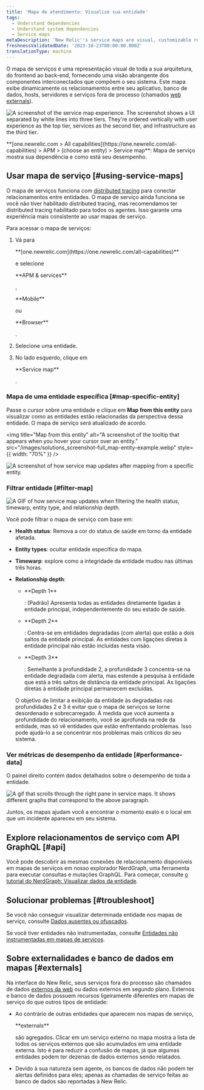 ```yaml
---
title: 'Mapa de atendimento: Visualize sua entidade'
tags:
  - Understand dependencies
  - Understand system dependencies
  - Service maps
metaDescription: 'New Relic''s service maps are visual, customizable representations of your application architecture.'
freshnessValidatedDate: '2023-10-23T00:00:00.000Z'
translationType: machine
---
```


O mapa de serviços é uma representação visual de toda a sua arquitetura, do frontend ao back-end, fornecendo uma visão abrangente dos componentes interconectados que compõem o seu sistema. Este mapa exibe dinamicamente os relacionamentos entre seu aplicativo, banco de dados, hosts, servidores e serviços fora de processo (chamados [web externals](#externals)).

<img
  title="Service map experience"
  alt="A screenshot of the service map experience. The screenshot shows a UI separated by white lines into three tiers. They're ordered vertically with user experience as the top tier, services as the second tier, and infrastructure as the third tier."
  src="/images/Solutions_screenshot-full_service-map.webp"
/>

<figcaption>
  <DNT>**[one.newrelic.com > All capabilities](https://one.newrelic.com/all-capabilities) > APM > (choose an entity) > Service map**</DNT>: Mapa de serviço mostra sua dependência e como está seu desempenho.
</figcaption>

## Usar mapa de serviço [#using-service-maps]

O mapa de serviços funciona com [distributed tracing](/docs/apm/distributed-tracing/getting-started/introduction-distributed-tracing) para conectar relacionamentos entre entidades. O mapa de serviço ainda funciona se você não tiver habilitado distributed tracing, mas recomendamos ter distributed tracing habilitado para todos os agentes. Isso garante uma experiência mais consistente ao usar mapas de serviço.

Para acessar o mapa de serviços:

1. Vá para

   <DNT>
     **[one.newrelic.com](https://one.newrelic.com/all-capabilities)**
   </DNT>

   e selecione

   <DNT>
     **APM & services**
   </DNT>

   ,

   <DNT>
     **Mobile**
   </DNT>

   ou

   <DNT>
     **Browser**
   </DNT>

   .

2. Selecione uma entidade.

3. No lado esquerdo, clique em

   <DNT>
     **Service map**
   </DNT>

   .

### Mapa de uma entidade específica [#map-specific-entity]

Passe o cursor sobre uma entidade e clique em <DNT>**Map from this entity**</DNT> para visualizar como as entidades estão relacionadas da perspectiva dessa entidade. O mapa de serviço será atualizado de acordo.

<img
  title="Map from this entity"
  alt="A screenshot of the tooltip that appears when you hover your cursor over an entity."
  src="/images/solutions_screenshot-full_map-entity-example.webp"
  style={{ width: "70%" }}
/>

<img
  title="Example of map from this entity"
  alt="A screenshot of how service map updates after mapping from a specific entity."
  src="/images/solutions_screenshot-crop_mapfromthisentityexample.webp"
/>

### Filtrar entidade [#filter-map]

<img
  title="Search, filter, and explore your entities"
  alt="A GIF of how service map updates when filtering the health status, timewarp, entity type, and relationship depth."
  src="/images/solutions_screenshot-full_filter-service-map.gif"
/>

Você pode filtrar o mapa de serviço com base em:

* <DNT>**Health status**</DNT>: Remova a cor do status de saúde em torno da entidade afetada.

* <DNT>**Entity types**</DNT>: ocultar entidade específica do mapa.

* <DNT>**Timewarp**</DNT>: explore como a integridade da entidade mudou nas últimas três horas.

* <DNT>**Relationship depth**</DNT>:

  * <DNT>
      **Depth 1**
    </DNT>

    : (Padrão) Apresenta todas as entidades diretamente ligadas à entidade principal, independentemente do seu estado de saúde.

  * <DNT>
      **Depth 2**
    </DNT>

    : Centra-se em entidades degradadas (com alerta) que estão a dois saltos da entidade principal. As entidades com ligações diretas à entidade principal não estão incluídas nesta visão.

  * <DNT>
      **Depth 3**
    </DNT>

    : Semelhante à profundidade 2, a profundidade 3 concentra-se na entidade degradada com alerta, mas estende a pesquisa à entidade que está a três saltos de distância da entidade principal. As ligações diretas à entidade principal permanecem excluídas.

  <Callout variant="tip">
    O objetivo de limitar a exibição da entidade às degradadas nas profundidades 2 e 3 é evitar que o mapa de serviços se torne desordenado e sobrecarregado. À medida que você aumenta a profundidade do relacionamento, você se aprofunda na rede da entidade, mas só vê entidades que estão enfrentando problemas. Isso pode ajudá-lo a se concentrar nos problemas mais críticos do seu sistema.
  </Callout>

### Ver métricas de desempenho da entidade [#performance-data]

O painel direito contém dados detalhados sobre o desempenho de toda a entidade.

<img
  title="Service maps right pane"
  alt="A gif that scrolls through the right pane in service maps. It shows different graphs that correspond to the above paragraph."
  src="/images/solutions_screenshot-full_service-maps-right-pane.gif"
/>

Juntos, os mapas ajudam você a encontrar o momento exato e o local em que um incidente apareceu em seu sistema.

## Explore relacionamentos de serviço com API GraphQL [#api]

Você pode descobrir as mesmas conexões de relacionamento disponíveis em mapas de serviços em nosso explorador NerdGraph, uma ferramenta para executar consultas e mutações GraphQL. Para começar, consulte [o tutorial do NerdGraph: Visualizar dados da entidade](/docs/apis/nerdgraph/examples/nerdgraph-entities-api-tutorial/).

## Solucionar problemas [#troubleshoot]

Se você não conseguir visualizar determinada entidade nos mapas de serviço, consulte [Dados ausentes ou ofuscados](/docs/troubleshooting-missing-or-obfuscated-data-new-relic-one).

Se você tiver entidades não instrumentadas, consulte [Entidades não instrumentadas em mapas de serviços](/docs/new-relic-solutions/new-relic-one/ui-data/service-maps/uninstrumented-entities-service-maps).

## Sobre externalidades e banco de dados em mapas [#externals]

Na interface do New Relic, seus serviços fora do processo são chamados de dados [externos da web](/docs/using-new-relic/welcome-new-relic/get-started/glossary#web-external) ou dados externos em segundo plano. Externos e banco de dados possuem recursos ligeiramente diferentes em mapas de serviço do que outros tipos de entidade:

* Ao contrário de outras entidades que aparecem nos mapas de serviço,

  <DNT>
    **externals**
  </DNT>

  são agregados. Clicar em um serviço externo no mapa mostra a lista de todos os serviços externos que são acumulados em uma entidade externa. Isto é para reduzir a confusão de mapas, já que algumas entidades podem ter dezenas de dados externos sendo relatados.

* Devido à sua natureza sem agente, os bancos de dados não podem ter alertas definidos para eles; apenas as chamadas de serviço feitas ao banco de dados são reportadas à New Relic.
